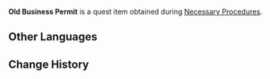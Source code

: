 {{Item Infobox
|id           = 100633
|image        = Item Document.png
|type         = Quest Items
|description  = An old business license. The thick stack has an unnatural weight to it...
|source1      = Obtained during [[Necessary Procedures]]
}}
'''Old Business Permit''' is a quest item obtained during [[Necessary Procedures]].

==Other Languages==
{{Other Languages
|default_hidden = 1
|en      = Old Business Permit
|zhs     = 旧经营许可证
|zhs_rm  = Jiù Jīngyíng Xǔkězhèng
|zht     = 舊經營許可證
|zht_rm  = Jiù Jīngyíng Xǔkězhèng
|ja      = 過去の経営許可書
|ja_rm   = Kako no Keiei Kyokasho
|ko      = 옛 영업허가증
|ko_rm   = 
|es      = Antigua licencia de negocio
|fr      = Ancien permis de travail
|ru      = Старая лицензия на ведение коммерческой деятельности
|th      = ใบอนุญาตประกอบธุรกิจใบเก่า
|th_rm   = 
|vi      = Giấy Phép Kinh Doanh Cũ
|de      = Alte Betriebserlaubnis
|id      = Izin Usaha Lama
|pt      = Licença de Negócios Velha
}}

==Change History==
{{Change History|1.1}}